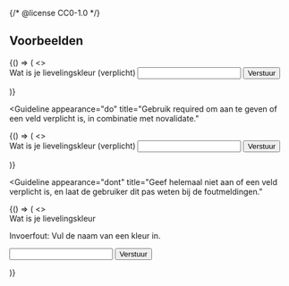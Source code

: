 {/* @license CC0-1.0 */}


## Voorbeelden

<Guideline appearance="do" title="Gebruik aria-required om aan te geven of een veld verplicht is.">
  <Canvas language="html">
    {() => (
      <>
        <form>
          <label htmlFor="kleur8">Wat is je lievelingskleur (verplicht)</label>
          <input type="text" id="kleur8" name="lievelingskleur" aria-required="true" aria-invalid="false" />
          <button>Verstuur</button>
        </form>
      </>
    )}
  </Canvas>
</Guideline>

<Guideline
  appearance="do"
  title="Gebruik required om aan te geven of een veld verplicht is, in combinatie met novalidate."
>
  <Canvas language="html">
    {() => (
      <>
        <form noValidate>
          <label htmlFor="kleur9">Wat is je lievelingskleur (verplicht)</label>
          <input type="text" id="kleur9" name="lievelingskleur" required aria-invalid="false" />
          <button>Verstuur</button>
        </form>
      </>
    )}
  </Canvas>
</Guideline>

<Guideline
  appearance="dont"
  title="Geef helemaal niet aan of een veld verplicht is, en laat de gebruiker dit pas weten bij de foutmeldingen."
>
  <Canvas language="html">
    {() => (
      <>
        <form>
          <label htmlFor="kleur10">Wat is je lievelingskleur</label>
          <p id="fout10">Invoerfout: Vul de naam van een kleur in.</p>
          <input type="text" id="kleur10" aria-describedby="fout10" name="lievelingskleur" />
          <button>Verstuur</button>
        </form>
      </>
    )}
  </Canvas>
</Guideline>
